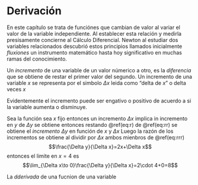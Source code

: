 \mainmatter 

# Derivación

En este capítulo se trata de funciónes\index{funciónes} que cambian de valor al variar el valor de la variable independiente. Al establecer esta relación y medirla presisamente concierne al Cálculo Diferencial. Newton al estudiar dos variables relacionados descubrió estos principios llamados inicialmente _fluxiones_\index{fluxiones} un instrumento matemático hasta hoy significativo en muchas ramas del conocimiento.

Un _incremento_ de una variable de un valor númerico a otro, es la _diferencia_ que se obtiene de restar el primer valor del segundo. Un incremento de una variable $x$ se representa por el simbolo $\Delta x$ leida como "delta de $x$" o delta veces $x$

Evidentemente el incremento\index{incremento} puede ser engativo o positivo de acuerdo a si la variable aumenta o disminuye. 

Sea la función 
\begin{equation}
y=x^2
(\#eq:r)
\end{equation}
sea $x$ fijo entonces un incremento $\Delta x$ implica in incremento en $y$ de $\Delta y$ se obtiene 
\begin{equation}
y+\Delta y=(x+\Delta x)^2=x^2+2x\Delta x+(\Delta x)^2
(\#eq:rr)
\end{equation}
entonces restando \@ref(eq:r) de \@ref(eq:rr) se obtiene el _incremento_ $\Delta y$ en función de $x$ y $\Delta x$ 
\begin{equation}
\Delta y=2x\Delta x+(\Delta x)^2
(\#eq:rrr)
\end{equation}
Luego la razón de los incrementos se obtiene al dividir por $\Delta x$ ambos mienbros de \@ref(eq:rrr) $$\frac{\Delta y}{\Delta x}=2x+\Delta x$$ entonces el limite en $x=4$ es $$\lim_{\Delta x\to 0}\frac{\Delta y}{\Delta x}=2\cdot 4+0=8$$


La _dderivada_ de una fucnion de una variable
